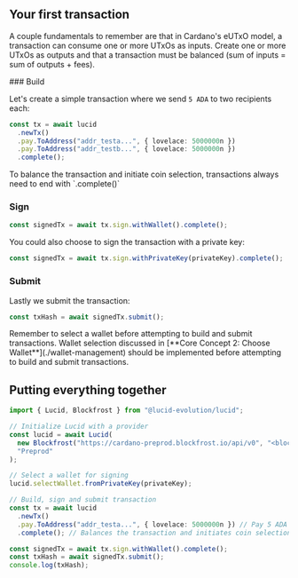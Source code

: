 
## Your first transaction

A couple fundamentals to remember are that in Cardano's eUTxO model, a transaction can consume one or more UTxOs as inputs. Create one or more UTxOs as outputs and that a transaction must be balanced (sum of inputs = sum of outputs + fees).

<Steps>
### Build

Let's create a simple transaction where we send `5 ADA` to two recipients each:

```typescript
const tx = await lucid
  .newTx()
  .pay.ToAddress("addr_testa...", { lovelace: 5000000n })
  .pay.ToAddress("addr_testb...", { lovelace: 5000000n })
  .complete();
```

<Callout>
  To balance the transaction and initiate coin selection, transactions always
  need to end with `.complete()`
</Callout>

### Sign

```typescript
const signedTx = await tx.sign.withWallet().complete();
```

<Callout type="info">
  You could also choose to sign the transaction with a private key:

  ```typescript
  const signedTx = await tx.sign.withPrivateKey(privateKey).complete();
  ```
</Callout>

### Submit

Lastly we submit the transaction:

```typescript
const txHash = await signedTx.submit();
```

</Steps>

<Callout type="warning">
  Remember to select a wallet before attempting to build and submit
  transactions. Wallet selection discussed in [**Core Concept 2: Choose Wallet**](./wallet-management) should be implemented before attempting to build and submit transactions.
</Callout>

## Putting everything together

```typescript
import { Lucid, Blockfrost } from "@lucid-evolution/lucid";

// Initialize Lucid with a provider
const lucid = await Lucid(
  new Blockfrost("https://cardano-preprod.blockfrost.io/api/v0", "<blockfrost-api-key>"),
  "Preprod"
);

// Select a wallet for signing
lucid.selectWallet.fromPrivateKey(privateKey);

// Build, sign and submit transaction
const tx = await lucid
  .newTx()
  .pay.ToAddress("addr_testa...", { lovelace: 5000000n }) // Pay 5 ADA to addr_testa
  .complete(); // Balances the transaction and initiates coin selection

const signedTx = await tx.sign.withWallet().complete();
const txHash = await signedTx.submit();
console.log(txHash);
```
